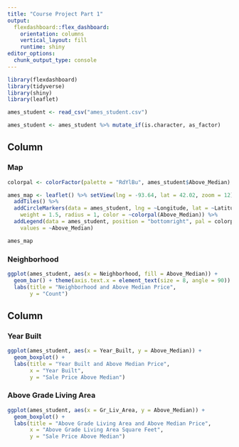 ---
title: "Course Project Part 1"
output: 
  flexdashboard::flex_dashboard:
    orientation: columns
    vertical_layout: fill
    runtime: shiny
editor_options: 
  chunk_output_type: console
---

```{r setup, include=FALSE}
library(flexdashboard)
library(tidyverse)
library(shiny)
library(leaflet)
```

```{r}
ames_student <- read_csv("ames_student.csv")

ames_student <- ames_student %>% mutate_if(is.character, as_factor)
```


Column {data-width=350}
-----------------------------------------------------------------------

### Map

```{r}
colorpal <- colorFactor(palette = "RdYlBu", ames_student$Above_Median)

ames_map <- leaflet() %>% setView(lng = -93.64, lat = 42.02, zoom = 12) %>%
  addTiles() %>%
  addCircleMarkers(data = ames_student, lng = ~Longitude, lat = ~Latitude, 
    weight = 1.5, radius = 1, color = ~colorpal(Above_Median)) %>%
  addLegend(data = ames_student, position = "bottomright", pal = colorpal, 
    values = ~Above_Median)

ames_map
```

### Neighborhood

```{r}
ggplot(ames_student, aes(x = Neighborhood, fill = Above_Median)) +
  geom_bar() + theme(axis.text.x = element_text(size = 8, angle = 90)) +
  labs(title = "Neighborhood and Above Median Price",
       y = "Count")
```

Column {data-width=350}
-----------------------------------------------------------------------

### Year Built

```{r}
ggplot(ames_student, aes(x = Year_Built, y = Above_Median)) +
  geom_boxplot() +
  labs(title = "Year Built and Above Median Price",
       x = "Year Built",
       y = "Sale Price Above Median")
```

### Above Grade Living Area

```{r}
ggplot(ames_student, aes(x = Gr_Liv_Area, y = Above_Median)) +
  geom_boxplot() +
  labs(title = "Above Grade Living Area and Above Median Price",
       x = "Above Grade Living Area Square Feet",
       y = "Sale Price Above Median")
```

